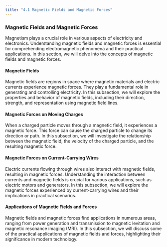 ```yaml
---
title: "4.1 Magnetic Fields and Magnetic Forces"
---
```


### Magnetic Fields and Magnetic Forces

Magnetism plays a crucial role in various aspects of electricity and electronics. Understanding magnetic fields and magnetic forces is essential for comprehending electromagnetic phenomena and their practical applications. In this section, we will delve into the concepts of magnetic fields and magnetic forces.

#### Magnetic Fields

Magnetic fields are regions in space where magnetic materials and electric currents experience magnetic forces. They play a fundamental role in generating and controlling electricity. In this subsection, we will explore the properties and behavior of magnetic fields, including their direction, strength, and representation using magnetic field lines.

#### Magnetic Forces on Moving Charges

When a charged particle moves through a magnetic field, it experiences a magnetic force. This force can cause the charged particle to change its direction or path. In this subsection, we will investigate the relationship between the magnetic field, the velocity of the charged particle, and the resulting magnetic force.

#### Magnetic Forces on Current-Carrying Wires

Electric currents flowing through wires also interact with magnetic fields, resulting in magnetic forces. Understanding the interaction between currents and magnetic fields is crucial for various applications, such as electric motors and generators. In this subsection, we will explore the magnetic forces experienced by current-carrying wires and their implications in practical scenarios.

#### Applications of Magnetic Fields and Forces

Magnetic fields and magnetic forces find applications in numerous areas, ranging from power generation and transmission to magnetic levitation and magnetic resonance imaging (MRI). In this subsection, we will discuss some of the practical applications of magnetic fields and forces, highlighting their significance in modern technology.
